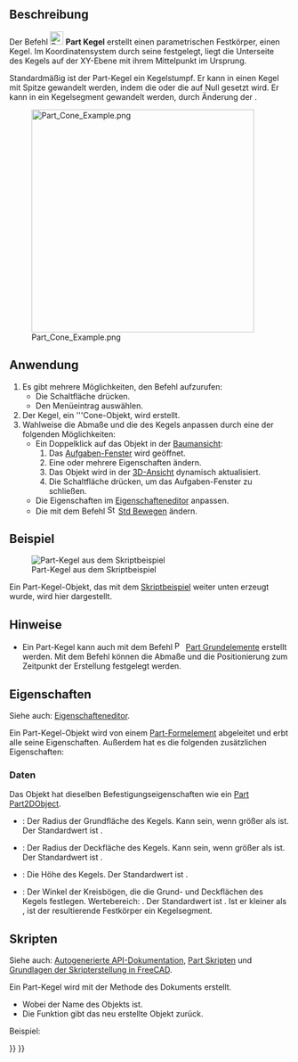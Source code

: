 <languages/>

{{Docnav/de
|[[Part_Sphere/de|Kugel]]
|[[Part_Torus/de|Torus]]
|[[Part_Workbench/de|Part]]
|IconL=Part_Sphere.svg
|IconR=Part_Torus.svg
|IconC=Workbench_Part.svg
}}

{{GuiCommand/de
|Name=Part Cone
|Name/de=Part Kegel
|MenuLocation=Part → Grundkörper → Kegel
|Workbenches=[[Part_Workbench/de|Part]]
|SeeAlso=[[Part_Primitives/de|Part Grundelemente]]
}}

<span id="Description"></span>
==Beschreibung== 

Der Befehl [[Image:Part_Cone.svg|24px]] '''Part Kegel''' erstellt einen parametrischen Festkörper, einen Kegel. Im Koordinatensystem durch seine {{PropertyData/de|Placement}} festgelegt, liegt die Unterseite des Kegels auf der XY-Ebene mit ihrem Mittelpunkt im Ursprung.

Standardmäßig ist der Part-Kegel ein Kegelstumpf. Er kann in einen Kegel mit Spitze gewandelt werden, indem die {{PropertyData/de|Radius1}} oder die {{PropertyData/de|Radius2}} auf Null gesetzt wird. Er kann in ein Kegelsegment gewandelt werden, durch Änderung der {{PropertyData/de|Winkel}}.

[[Image:Part_Cone_Example.png|400px]]

<span id="Usage"></span>
==Anwendung== 

# Es gibt mehrere Möglichkeiten, den Befehl aufzurufen:
#* Die Schaltfläche {{Button|[[Image:Part_Cone.svg|16px]] [[Part_Cone/de|Kegel]]}} drücken.
#* Den Menüeintrag {{MenuCommand|Part → Grundkörper → [[Image:Part_Cone.svg|16px]] Kegel}} auswählen.
# Der Kegel, ein '''Cone-Objekt, wird erstellt.
# Wahlweise die Abmaße und die {{PropertyData/de|Placement}} des Kegels anpassen durch eine der folgenden Möglichkeiten:
#* Ein Doppelklick auf das Objekt in der [[Tree_view/de|Baumansicht]]:
#*# Das [[Task_view/de|Aufgaben-Fenster]] {{MenuCommand|Geometrische Grundelemente}} wird geöffnet.
#*# Eine oder mehrere Eigenschaften ändern.
#*# Das Objekt wird in der [[3D_view/de|3D-Ansicht]] dynamisch aktualisiert.
#*# Die Schaltfläche {{Button|OK}} drücken, um das Aufgaben-Fenster zu schließen.
#* Die Eigenschaften im [[Property_editor/de|Eigenschafteneditor]] anpassen.
#* Die {{PropertyData/de|Placement}} mit dem Befehl [[Image:Std_TransformManip.svg|16px]] [[Std_TransformManip/de|Std Bewegen]] ändern.

<span id="Example"></span>
==Beispiel==

[[Image:Part_Cone_Scripting_Example.png|thumb|Part-Kegel aus dem Skriptbeispiel]]

Ein Part-Kegel-Objekt, das mit dem [[#Skripten|Skriptbeispiel]] weiter unten erzeugt wurde, wird hier dargestellt.

<span id="Notes"></span>
==Hinweise==

* Ein Part-Kegel kann auch mit dem Befehl [[Image:Part_Primitives.svg|16px]] [[Part_Primitives/de|Part Grundelemente]] erstellt werden. Mit dem Befehl können die Abmaße und die Positionierung zum Zeitpunkt der Erstellung festgelegt werden.

<span id="Properties"></span>
==Eigenschaften==

Siehe auch: [[Property_editor/de|Eigenschafteneditor]].

Ein Part-Kegel-Objekt wird von einem [[Part_Feature/de|Part-Formelement]] abgeleitet und erbt alle seine Eigenschaften. Außerdem hat es die folgenden zusätzlichen Eigenschaften:

<span id="Data"></span>
===Daten===

{{TitleProperty|Attachment}}

Das Objekt hat dieselben Befestigungseigenschaften wie ein [[Part_Part2DObject/de#Daten|Part Part2DObject]].

{{TitleProperty|Cone}}

* {{PropertyData/de|Radius1|Length}}: Der Radius der Grundfläche des Kegels. Kann {{Value|0mm}} sein, wenn {{PropertyData/de|Radius2}} größer als {{Value|0mm}} ist. Der Standardwert ist {{Value|2mm}}.
* {{PropertyData/de|Radius2|Length}}: Der Radius der Deckfläche des Kegels. Kann {{Value|0mm}}  sein, wenn {{PropertyData/de|Radius1}} größer als {{Value|0mm}} ist. Der Standardwert ist {{Value|4mm}}.
* {{PropertyData/de|Height|Length}}: Die Höhe des Kegels. Der Standardwert ist {{Value|10mm}}.
* {{PropertyData/de|Angle|Angle}}: Der Winkel der Kreisbögen, die die Grund- und Deckflächen des Kegels festlegen. Wertebereich: {{Value|0° &lt; value &lt;&#61; 360°}}. Der Standardwert ist {{Value|360°}}. Ist er kleiner als {{Value|360°}}, ist der resultierende Festkörper ein Kegelsegment.

<span id="Scripting"></span>
==Skripten==

Siehe auch: [https://freecad.github.io/SourceDoc/ Autogenerierte API-Dokumentation], [[Part_scripting/de|Part Skripten]] und [[FreeCAD_Scripting_Basics/de|Grundlagen der Skripterstellung in FreeCAD]].

Ein Part-Kegel wird mit der Methode {{incode|addObject()}} des Dokuments erstellt.

{{Code|code=
cone = FreeCAD.ActiveDocument.addObject("Part::Cone", "myCone")
}}

* Wobei {{Incode|"myCone"}} der Name des Objekts ist.
* Die Funktion gibt das neu erstellte Objekt zurück.

Beispiel:

{{Code|code=
import FreeCAD as App

doc = App.activeDocument()

cone = doc.addObject("Part::Cone", "myCone")
cone.Radius1 = 5
cone.Radius2 = 10
cone.Height = 50
cone.Angle = 270
cone.Placement = App.Placement(App.Vector(1, 2, 3), App.Rotation(30, 60, 15))

doc.recompute()
}}


{{Docnav/de
|[[Part_Sphere/de|Kugel]]
|[[Part_Torus/de|Torus]]
|[[Part_Workbench/de|Part]]
|IconL=Part_Sphere.svg
|IconR=Part_Torus.svg
|IconC=Workbench_Part.svg
}}

{{Part_Tools_navi{{#translation:}}}}
{{Userdocnavi{{#translation:}}}}